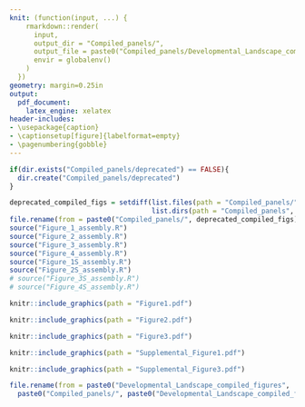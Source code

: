 ```yaml
---
knit: (function(input, ...) {
    rmarkdown::render(
      input,
      output_dir = "Compiled_panels/",
      output_file = paste0("Compiled_panels/Developmental_Landscape_compiled_figures", '_', Sys.Date(), '.pdf'),
      envir = globalenv()
    )
  })
geometry: margin=0.25in
output:
  pdf_document: 
    latex_engine: xelatex
header-includes:
- \usepackage{caption}
- \captionsetup[figure]{labelformat=empty}
- \pagenumbering{gobble}
---
```


```r
if(dir.exists("Compiled_panels/deprecated") == FALSE){
  dir.create("Compiled_panels/deprecated")
}

deprecated_compiled_figs = setdiff(list.files(path = "Compiled_panels/", recursive = FALSE), 
                                   list.dirs(path = "Compiled_panels", recursive = FALSE, full.names = FALSE))
file.rename(from = paste0("Compiled_panels/", deprecated_compiled_figs), paste0("Compiled_panels/deprecated/", deprecated_compiled_figs))
source("Figure_1_assembly.R")
source("Figure_2_assembly.R")
source("Figure_3_assembly.R")
source("Figure_4_assembly.R")
source("Figure_1S_assembly.R")
source("Figure_2S_assembly.R")
# source("Figure_3S_assembly.R")
# source("Figure_4S_assembly.R")
```

```r
knitr::include_graphics(path = "Figure1.pdf")
```

```r
knitr::include_graphics(path = "Figure2.pdf")
```

```r
knitr::include_graphics(path = "Figure3.pdf")
```

```r
knitr::include_graphics(path = "Supplemental_Figure1.pdf")
```

```r
knitr::include_graphics(path = "Supplemental_Figure3.pdf")
```

```r
file.rename(from = paste0("Developmental_Landscape_compiled_figures", '_', Sys.Date(), '.log'),
  paste0("Compiled_panels/", paste0("Developmental_Landscape_compiled_figures", '_', Sys.Date(), '.log')))
```